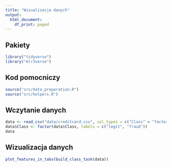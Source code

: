 ```yaml
---
title: "Wizualizacja danych"
output:
  html_document:
    df_print: paged
---
```


## Pakiety

```r
library("tidyverse")
library("mlr3verse")
```

## Kod pomocniczy

```r
source("src/data_preparation.R")
source("src/helpers.R")
```

## Wczytanie danych

```r
data <- read_csv("data/creditcard.csv", col_types = c("Class" = "factor"))
data$Class <- factor(data$Class, labels = c("legit", "fraud"))
data
```

## Wizualizacja danych {.tabset}

```r
plot_features_in_tabs(build_class_task(data))
```
